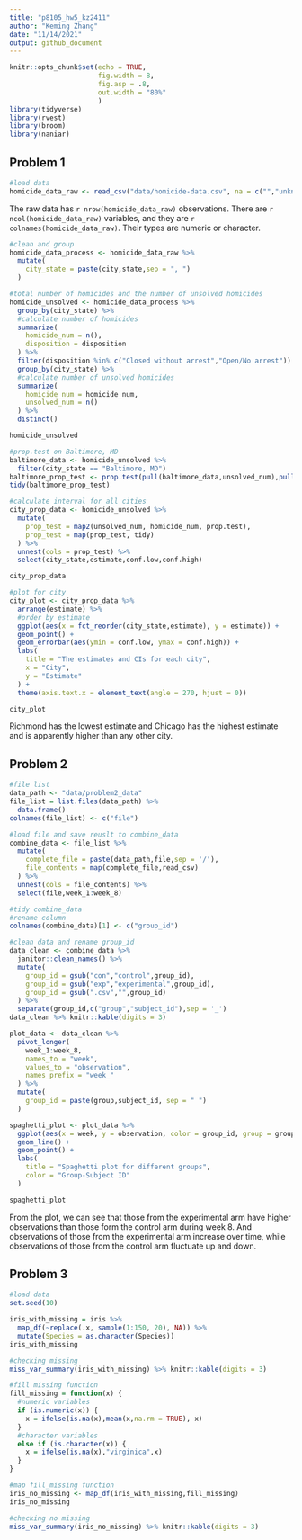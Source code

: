 ```yaml
---
title: "p8105_hw5_kz2411"
author: "Keming Zhang"
date: "11/14/2021"
output: github_document
---
```


```r
knitr::opts_chunk$set(echo = TRUE,
                      fig.width = 8,
                      fig.asp = .8,
                      out.width = "80%"
                      )
library(tidyverse)
library(rvest)
library(broom)
library(naniar)
```

## Problem 1

```r
#load data
homicide_data_raw <- read_csv("data/homicide-data.csv", na = c("","unknown"))
```

The raw data has `r nrow(homicide_data_raw)` observations. There are `r ncol(homicide_data_raw)` variables, and they are `r colnames(homicide_data_raw)`. Their types are numeric or character.


```r
#clean and group
homicide_data_process <- homicide_data_raw %>%
  mutate(
    city_state = paste(city,state,sep = ", ")
  )

#total number of homicides and the number of unsolved homicides 
homicide_unsolved <- homicide_data_process %>%
  group_by(city_state) %>%
  #calculate number of homicides
  summarize(
    homicide_num = n(),
    disposition = disposition
  ) %>%
  filter(disposition %in% c("Closed without arrest","Open/No arrest")) %>%
  group_by(city_state) %>%
  #calculate number of unsolved homicides
  summarize(
    homicide_num = homicide_num,
    unsolved_num = n()
  ) %>%
  distinct()

homicide_unsolved
```


```r
#prop.test on Baltimore, MD
baltimore_data <- homicide_unsolved %>%
  filter(city_state == "Baltimore, MD")
baltimore_prop_test <- prop.test(pull(baltimore_data,unsolved_num),pull(baltimore_data,homicide_num))
tidy(baltimore_prop_test)
```

```r
#calculate interval for all cities
city_prop_data <- homicide_unsolved %>%
  mutate(
    prop_test = map2(unsolved_num, homicide_num, prop.test),
    prop_test = map(prop_test, tidy)
  ) %>%
  unnest(cols = prop_test) %>%
  select(city_state,estimate,conf.low,conf.high)

city_prop_data
```

```r
#plot for city
city_plot <- city_prop_data %>%
  arrange(estimate) %>%
  #order by estimate
  ggplot(aes(x = fct_reorder(city_state,estimate), y = estimate)) +
  geom_point() +
  geom_errorbar(aes(ymin = conf.low, ymax = conf.high)) +
  labs(
    title = "The estimates and CIs for each city",
    x = "City",
    y = "Estimate"
  ) +
  theme(axis.text.x = element_text(angle = 270, hjust = 0))

city_plot
```

Richmond has the lowest estimate and Chicago has the highest estimate and is apparently higher than any other city.

## Problem 2
```r
#file list
data_path <- "data/problem2_data"
file_list = list.files(data_path) %>%
  data.frame()
colnames(file_list) <- c("file")
```

```r
#load file and save reuslt to combine_data
combine_data <- file_list %>%
  mutate(
    complete_file = paste(data_path,file,sep = '/'),
    file_contents = map(complete_file,read_csv)
  ) %>%
  unnest(cols = file_contents) %>%
  select(file,week_1:week_8)
```

```r
#tidy combine_data
#rename column
colnames(combine_data)[1] <- c("group_id")

#clean data and rename group_id
data_clean <- combine_data %>%
  janitor::clean_names() %>%
  mutate(
    group_id = gsub("con","control",group_id),
    group_id = gsub("exp","experimental",group_id),
    group_id = gsub(".csv","",group_id)
  ) %>%
  separate(group_id,c("group","subject_id"),sep = '_')
data_clean %>% knitr::kable(digits = 3)
```

```r
plot_data <- data_clean %>%
  pivot_longer(
    week_1:week_8,
    names_to = "week",
    values_to = "observation",
    names_prefix = "week_"
  ) %>%
  mutate(
    group_id = paste(group,subject_id, sep = " ")
  )

spaghetti_plot <- plot_data %>%
  ggplot(aes(x = week, y = observation, color = group_id, group = group_id)) +
  geom_line() +
  geom_point() +
  labs(
    title = "Spaghetti plot for different groups",
    color = "Group-Subject ID"
  )

spaghetti_plot
```

From the plot, we can see that those from the experimental arm have higher observations than those form the control arm during week 8. And observations of those from the experimental arm increase over time, while observations of those from the control arm fluctuate up and down.

## Problem 3
```r
#load data
set.seed(10)

iris_with_missing = iris %>% 
  map_df(~replace(.x, sample(1:150, 20), NA)) %>%
  mutate(Species = as.character(Species))
iris_with_missing

#checking missing
miss_var_summary(iris_with_missing) %>% knitr::kable(digits = 3)
```

```r
#fill missing function
fill_missing = function(x) {
  #numeric variables
  if (is.numeric(x)) {
    x = ifelse(is.na(x),mean(x,na.rm = TRUE), x)
  }
  #character variables
  else if (is.character(x)) {
    x = ifelse(is.na(x),"virginica",x)
  }
}

#map fill_missing function
iris_no_missing <- map_df(iris_with_missing,fill_missing)
iris_no_missing

#checking no missing
miss_var_summary(iris_no_missing) %>% knitr::kable(digits = 3)
```

